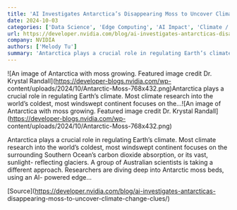```yaml
---
title: 'AI Investigates Antarctica’s Disappearing Moss to Uncover Climate Change Clues'
date: 2024-10-03
categories: ['Data Science', 'Edge Computing', 'AI Impact', 'Climate / Weather / Ocean Modeling', 'featured', 'research']
url: https://developer.nvidia.com/blog/ai-investigates-antarcticas-disappearing-moss-to-uncover-climate-change-clues/
company: NVIDIA
authors: ['Melody Tu']
summary: 'Antarctica plays a crucial role in regulating ‌Earth’s climate. Most climate research into the world’s coldest, most windswept continent focuses on the...'
---
```



![An image of Antarctica with moss growing. Featured image credit Dr. Krystal
Randall](https://developer-blogs.nvidia.com/wp-
content/uploads/2024/10/Antarctic-Moss-768x432.png)Antarctica plays a crucial
role in regulating ‌Earth’s climate. Most climate research into the world’s
coldest, most windswept continent focuses on the...![An image of Antarctica
with moss growing. Featured image credit Dr. Krystal
Randall](https://developer-blogs.nvidia.com/wp-
content/uploads/2024/10/Antarctic-Moss-768x432.png)

Antarctica plays a crucial role in regulating ‌Earth’s climate. Most climate
research into the world’s coldest, most windswept continent focuses on the
surrounding Southern Ocean’s carbon dioxide absorption, or its vast, sunlight-
reflecting glaciers. A group of Australian scientists is taking a different
approach. Researchers are diving deep into Antarctic moss beds, using an AI-
powered edge…

[Source](https://developer.nvidia.com/blog/ai-investigates-antarcticas-
disappearing-moss-to-uncover-climate-change-clues/)

